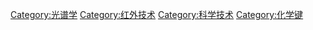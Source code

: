 {{Commonscat|Infrared spectroscopy}}

[[Category:光谱学|Category:光谱学]]
[[Category:红外技术|Category:红外技术]]
[[Category:科学技术|Category:科学技术]]
[[Category:化学键|Category:化学键]]